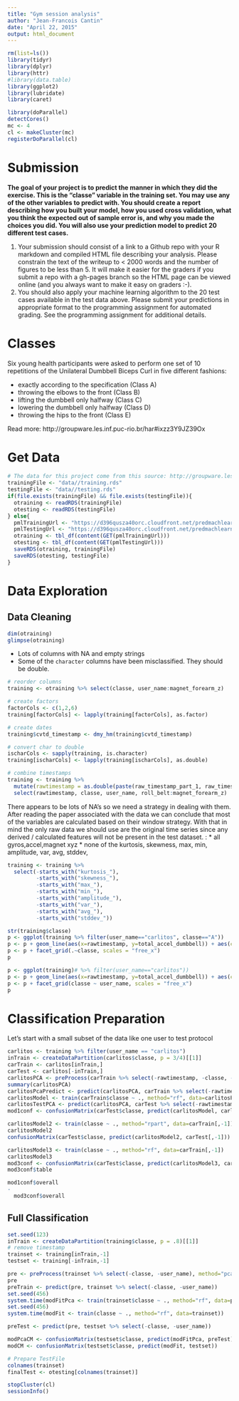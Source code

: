 ```yaml
---
title: "Gym session analysis"
author: "Jean-Francois Cantin"
date: "April 22, 2015"
output: html_document
---
```


```r
rm(list=ls())
library(tidyr)
library(dplyr)
library(httr)
#library(data.table)
library(ggplot2)
library(lubridate)
library(caret)
```

```r
library(doParallel)
detectCores()
mc <- 4
cl <- makeCluster(mc)
registerDoParallel(cl)
```


# Submission
**The goal of your project is to predict the manner in which they did the exercise. This is the "classe" variable in the training set. You may use any of the other variables to predict with. You should create a report describing how you built your model, how you used cross validation, what you think the expected out of sample error is, and why you made the choices you did. You will also use your prediction model to predict 20 different test cases. **

1. Your submission should consist of a link to a Github repo with your R markdown and compiled HTML file describing your analysis. Please constrain the text of the writeup to < 2000 words and the number of figures to be less than 5. It will make it easier for the graders if you submit a repo with a gh-pages branch so the HTML page can be viewed online (and you always want to make it easy on graders :-).
2. You should also apply your machine learning algorithm to the 20 test cases available in the test data above. Please submit your predictions in appropriate format to the programming assignment for automated grading. See the programming assignment for additional details. 

# Classes
Six young health participants were asked to perform one set of 10 repetitions of the Unilateral Dumbbell Biceps Curl in five different fashions: 

* exactly according to the specification (Class A) 
* throwing the elbows to the front (Class B)
* lifting the dumbbell only halfway (Class C)
* lowering the dumbbell only halfway (Class D) 
* throwing the hips to the front (Class E)

Read more: http://groupware.les.inf.puc-rio.br/har#ixzz3Y9JZ39Ox

# Get Data
```r
# The data for this project come from this source: http://groupware.les.inf.puc-rio.br/har
trainingFile <- "data//training.rds"
testingFile <- "data//testing.rds"
if(file.exists(trainingFile) && file.exists(testingFile)){
  otraining <- readRDS(trainingFile)
  otesting <- readRDS(testingFile)
} else{
  pmlTrainingUrl <- "https://d396qusza40orc.cloudfront.net/predmachlearn/pml-training.csv"
  pmlTestingUrl <- "https://d396qusza40orc.cloudfront.net/predmachlearn/pml-testing.csv"
  otraining <- tbl_df(content(GET(pmlTrainingUrl)))
  otesting <- tbl_df(content(GET(pmlTestingUrl)))
  saveRDS(otraining, trainingFile)
  saveRDS(otesting, testingFile)
}
```

# Data Exploration

## Data Cleaning
```r
dim(otraining)
glimpse(otraining)
```
* Lots of columns with NA and empty strings
* Some of the `character` columns have been misclassified. They should be double.

```r
# reorder columns
training <- otraining %>% select(classe, user_name:magnet_forearm_z)

# create factors
factorCols <- c(1,2,6)
training[factorCols] <- lapply(training[factorCols], as.factor)

# create dates
training$cvtd_timestamp <- dmy_hm(training$cvtd_timestamp)

# convert char to double
ischarCols <- sapply(training, is.character)
training[ischarCols] <- lapply(training[ischarCols], as.double)

# combine timestamps
training <- training %>% 
  mutate(rawtimestamp = as.double(paste(raw_timestamp_part_1, raw_timestamp_part_2, sep="."))) %>% 
  select(rawtimestamp, classe, user_name, roll_belt:magnet_forearm_z)

```

There appears to be lots of NA's so we need a strategy in dealing with them. 
After reading the paper associated with the data we can conclude that most of the variables are calculated based on their window strategy. With that in mind the only raw data we should use are the original time series since any derived / calculated features will not be present in the test dataset. :
* all gyros,accel,magnet xyz
* none of the kurtosis, skewness, max, min, amplitude, var, avg, stddev, 

```r
training <- training %>% 
  select(-starts_with("kurtosis_"),
         -starts_with("skewness_"),
         -starts_with("max_"),
         -starts_with("min_"),
         -starts_with("amplitude_"),
         -starts_with("var_"),
         -starts_with("avg_"),
         -starts_with("stddev_"))
```


```r
str(training$classe)
p <- ggplot(training %>% filter(user_name=="carlitos", classe=="A"))
p <- p + geom_line(aes(x=rawtimestamp, y=total_accel_dumbbell)) + aes(colour=classe)
p <- p + facet_grid(.~classe, scales = "free_x")
p

p <- ggplot(training)# %>% filter(user_name=="carlitos"))
p <- p + geom_line(aes(x=rawtimestamp, y=total_accel_dumbbell)) + aes(colour=classe)
p <- p + facet_grid(classe ~ user_name, scales = "free_x")
p

```

# Classification Preparation
Let's start with a small subset of the data like one user to test protocol
```r
carlitos <- training %>% filter(user_name == "carlitos")
inTrain <- createDataPartition(carlitos$classe, p = 3/4)[[1]]
carTrain <- carlitos[inTrain,]
carTest <- carlitos[-inTrain,]
carlitosPCA <- preProcess(carTrain %>% select(-rawtimestamp, -classe, -user_name), method="pca", thresh = .9)
summary(carlitosPCA)
carlitosPcaPredict <- predict(carlitosPCA, carTrain %>% select(-rawtimestamp, -classe, -user_name))
carlitosModel <- train(carTrain$classe ~ ., method="rf", data=carlitosPcaPredict)
carlitosTestPCA <- predict(carlitosPCA, carTest %>% select(-rawtimestamp, -classe, -user_name))
mod1conf <- confusionMatrix(carTest$classe, predict(carlitosModel, carlitosTestPCA))

carlitosModel2 <- train(classe ~ ., method="rpart", data=carTrain[,-1])
carlitosModel2
confusionMatrix(carTest$classe, predict(carlitosModel2, carTest[,-1]))

carlitosModel3 <- train(classe ~ ., method="rf", data=carTrain[,-1])
carlitosModel3
mod3conf <- confusionMatrix(carTest$classe, predict(carlitosModel3, carTest[,-1]))
mod3conf$table

mod1conf$overall
- 
  mod3conf$overall

```

## Full Classification
```r

set.seed(123)
inTrain <- createDataPartition(training$classe, p = .8)[[1]]
# remove timestamp
trainset <- training[inTrain,-1]
testset <- training[-inTrain,-1]

pre <- preProcess(trainset %>% select(-classe, -user_name), method="pca")
pre
preTrain <- predict(pre, trainset %>% select(-classe, -user_name))
set.seed(456)
system.time(modFitPca <- train(trainset$classe ~ ., method="rf", data=preTrain))
set.seed(456)
system.time(modFit <- train(classe ~ ., method="rf", data=trainset))

preTest <- predict(pre, testset %>% select(-classe, -user_name))

modPcaCM <- confusionMatrix(testset$classe, predict(modFitPca, preTest))
modCM <- confusionMatrix(testset$classe, predict(modFit, testset))

```

```r
# Prepare TestFile
colnames(trainset)
finalTest <- otesting[colnames(trainset)]


```


```r
stopCluster(cl)
sessionInfo()
```

